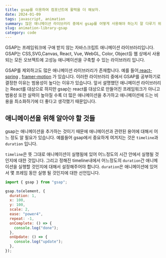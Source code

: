 ```yaml
---
title: gsap를 이용하여 컴포넌트에 활력을 더 해보자.
date: 2024-01-09
tags: javascript, animation
summary: 많은 애니메이션 라이브러리 중에서 gsap를 어떻게 사용해야 하는지 잘 다루기 위해서는 어떠한 것들을 알아야 할지에 대해서 다루어 보겠습니다.
slug: animation-library-gsap
category: code
---
```


GSAP는 프레임워크에 구애 받지 않는 자바스크립트 애니메이션 라이브러리입니다. GSAP는 CSS,SVG,Canvas, React, Vue, WebGL, Color, Object등 웹 상에서 사용되는 모든 오브젝트에 고성능 애니메이션을 구축할 수 있는 라이브러리 입니다.

GSAP를 제외하고도 많은 애니메이션 라이브러리가 존재합니다. 예를 들어[ react-spring](https://www.react-spring.dev/) , [framer-motion](https://www.framer.com/motion/) 가 있습니다. 이러한 라이브러리 중에서 GSAP를 공부하기로 결정한 이유는 범용성이 높다는 이유가 있습니다. 앞서 설명했던 애니메이션 라이브러리는 React를 대상으로 하지만 gsap는 react를 대상으로 만들어진 프레임워크가 아니고 범용성 또한 실력이 높아질 수록 더 많은 애니메이션을 추가하고 애니메이션에 드는 비용을 최소화하기에 더 좋다고 생각했기 때문입니다.

## 애니메이션을 위해 알아야 할 것들

gsap는 애니메이션을 추가하는 것이기 때문에 애니메이션과 관련된 용어에 대해서 어느 정도 알 필요가 있습니다. 예를들어 gsap에서 중요하게 여겨지는 것은 `timeline`과 `duration` 입니다.

`timeline`은 뜻 그대로 애니메이션이 실행됨에 있어 어느정도의 시간 안에서 실행될 것인지에 대한 것입니다. 그리고 정해진 timeline내에서 어느정도의 `duration`간 애니메이션을 실행할 것인지에 대해서 설정해주어야 합니다. `duration`은 애니메이션에 있어서 몇 프레임 동안 실행 될 것인지에 대한 선언입니다.

```javascript
import { gsap } from "gsap";

gsap.to(element, {
  duration: 1,
  x: 100,
  y: 100,
  scale: 2,
  ease: "power4",
  repeat: -1,
  onComplete: () => {
    console.log("done");
  },
  onUpdate: () => {
    console.log("update");
  },
});
```

